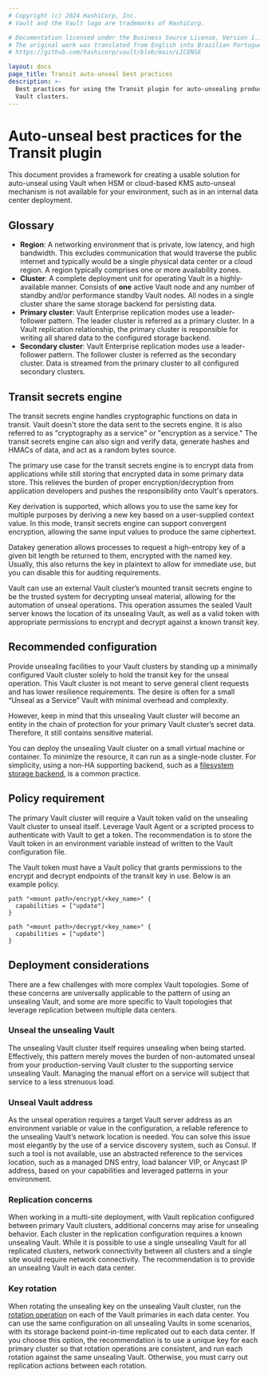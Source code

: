 ```yaml
---
# Copyright (c) 2024 HashiCorp, Inc.
# Vault and the Vault logo are trademarks of HashiCorp.

# Documentation licensed under the Business Source License, Version 1.1.
# The original work was translated from English into Brazilian Portuguese.
# https://github.com/hashicorp/vault/blob/main/LICENSE

layout: docs
page_title: Transit auto-unseal best practices
description: >-
  Best practices for using the Transit plugin for auto-unsealing production
  Vault clusters.
---
```


# Auto-unseal best practices for the Transit plugin

This document provides a framework for creating a usable solution for auto-unseal using Vault when HSM or cloud-based KMS auto-unseal mechanism is not available for your environment, such as in an internal data center deployment.

## Glossary

- **Region**: A networking environment that is private, low latency, and high bandwidth. This excludes communication that would traverse the public internet and typically would be a single physical data center or a cloud region. A region typically comprises one or more availability zones.
- **Cluster**: A complete deployment unit for operating Vault in a highly-available manner. Consists of **one** active Vault node and any number of standby and/or performance standby Vault nodes. All nodes in a single cluster share the same storage backend for persisting data.
- **Primary cluster**: Vault Enterprise replication modes use a leader-follower pattern. The leader cluster is referred as a primary cluster. In a Vault replication relationship, the primary cluster is responsible for writing all shared data to the configured storage backend.
- **Secondary cluster**: Vault Enterprise replication modes use a leader-follower pattern. The follower cluster is referred as the secondary cluster. Data is streamed from the primary cluster to all configured secondary clusters.

## Transit secrets engine

The transit secrets engine handles cryptographic functions on data in transit. Vault doesn't store the data sent to the secrets engine. It is also referred to as "cryptography as a service" or "encryption as a service." The transit secrets engine can also sign and verify data, generate hashes and HMACs of data, and act as a random bytes source.

The primary use case for the transit secrets engine is to encrypt data from applications while still storing that encrypted data in some primary data store. This relieves the burden of proper encryption/decryption from application developers and pushes the responsibility onto Vault's operators.

Key derivation is supported, which allows you to use the same key for multiple purposes by deriving a new key based on a user-supplied context value. In this mode, transit secrets engine can support convergent encryption, allowing the same input values to produce the same ciphertext.

Datakey generation allows processes to request a high-entropy key of a given bit length be returned to them, encrypted with the named key. Usually, this also returns the key in plaintext to allow for immediate use, but you can disable this for auditing requirements.

Vault can use an external Vault cluster’s mounted transit secrets engine to be the trusted system for decrypting unseal material, allowing for the automation of unseal operations. This operation assumes the sealed Vault server knows the location of its unsealing Vault, as well as a valid token with appropriate permissions to encrypt and decrypt against a known transit key.

## Recommended configuration

Provide unsealing facilities to your Vault clusters by standing up a minimally configured Vault cluster solely to hold the transit key for the unseal operation. This Vault cluster is not meant to serve general client requests and has lower resilience requirements. The desire is often for a small “Unseal as a Service” Vault with minimal overhead and complexity.

However, keep in mind that this unsealing Vault cluster will become an entity in the chain of protection for your primary Vault cluster’s secret data. Therefore, it still contains sensitive material.

You can deploy the unsealing Vault cluster on a small virtual machine or container. To minimize the resource, it can run as a single-node cluster. For simplicity, using a non-HA supporting backend, such as a [filesystem storage backend](/vault/docs/configuration/storage/filesystem),  is a common practice.

## Policy requirement

The primary Vault cluster will require a Vault token valid on the unsealing Vault cluster to unseal itself. Leverage Vault Agent or a scripted process to authenticate with Vault to get a token. The recommendation is to store the Vault token in an environment variable instead of written to the Vault configuration file.

The Vault token must have a Vault policy that grants permissions to the encrypt and decrypt endpoints of the transit key in use. Below is an example policy.

```hcl
path "<mount path>/encrypt/<key_name>" {
  capabilities = ["update"]
}

path "<mount path>/decrypt/<key_name>" {
  capabilities = ["update"]
}
```

## Deployment considerations

There are a few challenges with more complex Vault topologies. Some of these concerns are universally applicable to the pattern of using an unsealing Vault, and some are more specific to Vault topologies that leverage replication between multiple data centers.

### Unseal the unsealing Vault

The unsealing Vault cluster itself requires unsealing when being started. Effectively, this pattern merely moves the burden of non-automated unseal from your production-serving Vault cluster to the supporting service unsealing Vault. Managing the manual effort on a service will subject that service to a less strenuous load.

### Unseal Vault address

As the unseal operation requires a target Vault server address as an environment variable or value in the configuration, a reliable reference to the unsealing Vault’s network location is needed. You can solve this issue most elegantly by the use of a service discovery system, such as Consul. If such a tool is not available, use an abstracted reference to the services location, such as a managed DNS entry, load balancer VIP, or Anycast IP address, based on your capabilities and leveraged patterns in your environment.

### Replication concerns

When working in a multi-site deployment, with Vault replication configured between primary Vault clusters, additional concerns may arise for unsealing behavior. Each cluster in the replication configuration requires a known unsealing Vault. While it is possible to use a single unsealing Vault for all replicated clusters, network connectivity between all clusters and a single site would require network connectivity. The recommendation is to provide an unsealing Vault in each data center.

### Key rotation

When rotating the unsealing key on the unsealing Vault cluster, run the [rotation operation](/vault/api-docs/secret/transit#rotate-key) on each of the Vault primaries in each data center. You can use the same configuration on all unsealing Vaults in some scenarios, with its storage backend point-in-time replicated out to each data center. If you choose this option, the recommendation is to use a unique key for each primary cluster so that rotation operations are consistent, and run each rotation against the same unsealing Vault. Otherwise, you must carry out replication actions between each rotation.
